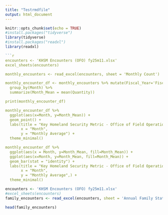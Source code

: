 ```yaml
---
title: "Testrmdfile"
output: html_document
---
```


```r
knitr::opts_chunk$set(echo = TRUE)
#install.packages("tidyverse")
library(tidyverse)
#install.packages("readxl")
library(readxl)
```

```r

```r
encounters <- 'KHSM Encounters (OFO) fy25m11.xlsx'
excel_sheets(encounters)

monthly_encounters <- read_excel(encounters, sheet = 'Monthly Count')

monthly_encounter_df <- monthly_encounters %>% mutate(Fiscal_Year='Fiscal Year') %>%
  group_by(Month) %>%
  summarize(Month_Mean = mean(Quantity))

print(monthly_encounter_df)

monthly_encounter_df %>% 
  ggplot(aes(x=Month, y=Month_Mean)) + 
  geom_point() +
  labs(title = "Key Homeland Security Metric - Office of Field Operations",
       x = "Month",
       y = "Monthly Average") +
  theme_minimal()

monthly_encounter_df %>%
  ggplot(aes(x = Month, y=Month_Mean, fill=Month_Mean)) +
  ggplot(aes(x=Month, y=Month_Mean, fill=Month_Mean)) +
  geom_bar(stat = "identity") +
  labs(title = "Key Homeland Security Metric - Office of Field Operations ",
       x = "Month",
       y = "Monthly Average",) +
  theme_minimal()


```

```r

encounters <- 'KHSM Encounters (OFO) fy25m11.xlsx'
#excel_sheets(encounters)
family_encounters <- read_excel(encounters, sheet = 'Annual Family Status')

head(family_encounters)



```
